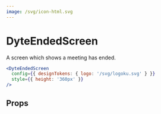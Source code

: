 ```yaml
---
image: /svg/icon-html.svg
---
```


# DyteEndedScreen

A screen which shows a meeting has ended.

```jsx
<DyteEndedScreen
  config={{ designTokens: { logo: '/svg/logoku.svg' } }}
  style={{ height: '360px' }}
/>
```

## Props

<PropsTable of="dyte-ended-screen" />
